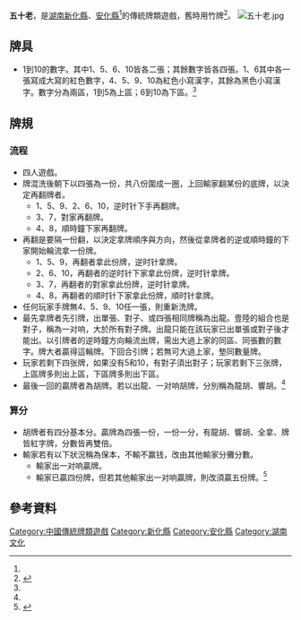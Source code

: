 '''五十老'''，是[[湖南|湖南]][[新化縣|新化縣]]、[[安化縣|安化縣]]<ref name="五十老牌"/>的傳統牌類遊戲，舊時用竹牌<ref>{{Cite web|url=http://jd.jidianol.com/hnljq/DeaIntroduct.aspx?css=3|title=刘剑琴简介|language=zh-cn|publisher=中国祭奠网|date=|author=|accessdate=2014-11-16|archive-date=2018-10-02|archive-url=https://web.archive.org/web/20181002091912/http://jd.jidianol.com/hnljq/DeaIntroduct.aspx?css=3|dead-url=no}}</ref>。
[[File:五十老.jpg|thumb]]
==牌具==
*1到10的數字。其中1、5、6、10皆各二張；其餘數字皆各四張。1、6其中各一張寫成大寫的紅色數字，4、5、9、10為紅色小寫漢字，其餘為黑色小寫漢字。數字分為兩區，1到5為上區；6到10為下區。<ref name="五十老牌"/>

==牌規==
===流程===
*四人遊戲。
*牌混洗後朝下以四張為一份，共八份圍成一圈，上回輸家翻某份的底牌，以決定再翻牌者。
**1、5、9、2、6、10，逆时针下手再翻牌。
**3、7，對家再翻牌。
**4、8，順時鐘下家再翻牌。
*再翻是要隔一份翻，以決定拿牌順序與方向，然後從拿牌者的逆或順時鐘的下家開始輪流拿一份牌。
**1、5、9，再翻者拿此份牌，逆时针拿牌。
**2、6、10，再翻者的逆时针下家拿此份牌，逆时针拿牌。
**3、7，再翻者的對家拿此份牌，逆时针拿牌。
**4、8，再翻者的順时针下家拿此份牌，順时针拿牌。
*任何玩家手牌無4、5、9、10任一張，則重新洗牌。
*最先拿牌者先引牌，出單張、對子、或四張相同牌稱為出龍。壹陸的組合也是對子，稱為一对响，大於所有對子牌。出龍只能在該玩家已出單張或對子後才能出。以引牌者的逆時鐘方向輪流出牌，需出大過上家的同區、同張數的數字。牌大者贏得這輪牌。下回合引牌；若無可大過上家，墊同數量牌。
*玩家若剩下四张牌，如果没有5和10，有對子須出對子；玩家若剩下三张牌，上區牌多則出上區，下區牌多則出下區。
*最後一回的贏牌者為胡牌。若以出龍、一对响胡牌，分別稱為龍胡、響胡。<ref name="五十老牌"/>

===算分===
*胡牌者有四分基本分。贏牌為四張一份，一份一分，有龍胡、響胡、全拿、牌皆紅字牌，分數皆再雙倍。
*輸家若有以下狀況稱為保本，不輸不赢钱，改由其他輸家分攤分數。
**輸家出一对响贏牌。
**輸家已贏四份牌，但若其他輸家出一对响贏牌，則改須贏五份牌。<ref name="五十老牌">{{Cite web|url=http://tw.taobao.com/item/38067485977.htm?fromSite=main&initiative_new=1|title=湖南新化縣安化縣五十老牌|language=zh-cn|publisher=淘寶網|date=|author=|accessdate=2014-11-16|archive-date=2014-11-29|archive-url=https://web.archive.org/web/20141129042704/http://tw.taobao.com/item/38067485977.htm?fromSite=main&initiative_new=1|dead-url=no}}</ref>

==參考資料==
{{reflist}}
[[Category:中國傳統牌類遊戲|Category:中國傳統牌類遊戲]]
[[Category:新化縣|Category:新化縣]]
[[Category:安化縣|Category:安化縣]]
[[Category:湖南文化|Category:湖南文化]]
